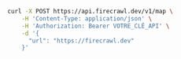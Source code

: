 ```bash cURL
curl -X POST https://api.firecrawl.dev/v1/map \
    -H 'Content-Type: application/json' \
    -H 'Authorization: Bearer VOTRE_CLÉ_API' \
    -d '{
      "url": "https://firecrawl.dev"
    }'
```
